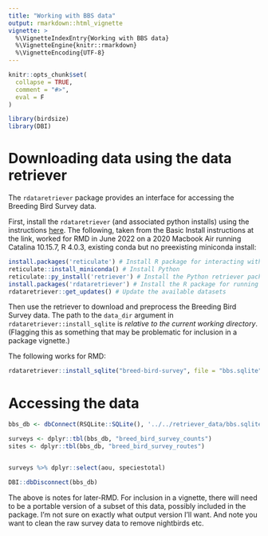 ```yaml
---
title: "Working with BBS data"
output: rmarkdown::html_vignette
vignette: >
  %\VignetteIndexEntry{Working with BBS data}
  %\VignetteEngine{knitr::rmarkdown}
  %\VignetteEncoding{UTF-8}
---
```


```r
knitr::opts_chunk$set(
  collapse = TRUE,
  comment = "#>",
  eval = F
)
```

```r
library(birdsize)
library(DBI)
```

# Downloading data using the data retriever

The `rdataretriever` package provides an interface for accessing the Breeding Bird Survey data. 

First, install the `rdataretriever` (and associated python installs) using the instructions [here](https://docs.ropensci.org/rdataretriever/#basic-installation). The following, taken from the Basic Install instructions at the link, worked for RMD in June 2022 on a 2020 Macbook Air running Catalina 10.15.7, R 4.0.3, existing conda but no preexisting miniconda install:

```r
install.packages('reticulate') # Install R package for interacting with Python
reticulate::install_miniconda() # Install Python
reticulate::py_install('retriever') # Install the Python retriever package
install.packages('rdataretriever') # Install the R package for running the retriever
rdataretriever::get_updates() # Update the available datasets
```

Then use the retriever to download and preprocess the Breeding Bird Survey data. The path to the `data_dir` argument in `rdataretriever::install_sqlite` is *relative to the current working directory*. (Flagging this as something that may be problematic for inclusion in a package vignette.) 

The following works for RMD:

```r

rdataretriever::install_sqlite("breed-bird-survey", file = "bbs.sqlite", data_dir = "../retriever_data")

```


# Accessing the data


```r

bbs_db <- dbConnect(RSQLite::SQLite(), '../../retriever_data/bbs.sqlite')

```


```r
surveys <- dplyr::tbl(bbs_db, "breed_bird_survey_counts")
sites <- dplyr::tbl(bbs_db, "breed_bird_survey_routes")


surveys %>% dplyr::select(aou, speciestotal)

```

```r
DBI::dbDisconnect(bbs_db)
```

The above is notes for later-RMD. For inclusion in a vignette, there will need to be a portable version of a subset of this data, possibly included in the package. I'm not sure on exactly what output version I'll want. And note you want to clean the raw survey data to remove nightbirds etc.


